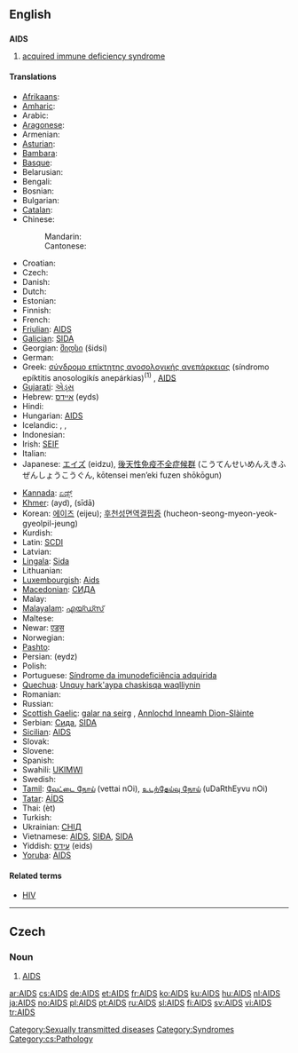 {{see|aids}}
==English==
{{wikipedia}}

==={{acronym}}===
'''AIDS'''

# {{disease}} [[acquired immune deficiency syndrome]]

====Translations====
{{trans-top|acquired immune deficiency syndrome}}
* [[Afrikaans]]: {{t|af|Vigs|xs=Afrikaans}}
* [[Amharic]]: {{t|am|ኤድስ|xs=Amharic}}
* Arabic: {{t|ar|متلازمة نقص المناعة المكتسبة|f|sc=Arab}}
* [[Aragonese]]: {{t-|an|SIDA|xs=Aragonese}}
* Armenian: {{t|hy|ՁԻԱՀ|tr=DZIAH|sc=Hayeren|xs=Armenian}}
* [[Asturian]]: {{t-|ast|SIDA|xs=Asturian}}
* [[Bambara]]: {{t-|bm|Sida|xs=Bambara}}
* [[Basque]]: {{t|eu|Hartutako Inmuno Eskasiaren Sindromea|xs=Basque}}
* Belarusian: {{t|be|СНІД|sc=Cyrl|xs=Belarusian}}
* Bengali: {{t|bn|এইডস|sc=Beng|xs=Bengali}}
* Bosnian: {{t-|bs|Sida}}
* Bulgarian: {{t|bg|СПИН|sc=Cyrl}}
* [[Catalan]]: {{t-|ca|SIDA|m}}
* Chinese:
*: Mandarin: {{t-|cmn|艾滋病|tr=àizībìng|sc=Hani|xs=Mandarin}}
*: Cantonese: {{tø|yue|愛滋病|sc=Hani|xs=Cantonese}}
* Croatian: {{t|hr|Sindrom stečene imunodeficijencije|m}}
* Czech: {{t+|cs|AIDS}}
* Danish: {{t-|da|aids}}
* Dutch: {{t+|nl|aids|m}}
* Estonian: {{t+|et|AIDS}}
* Finnish: {{t+|fi|AIDS}}
* French: {{t+|fr|SIDA|m}}
* [[Friulian]]: [[#Friulian|AIDS]]
* [[Galician]]: [[SIDA]]
* Georgian: [[შიდსი]] (šidsi)
* German: {{t+|de|AIDS}}
* Greek: [[σύνδρομο επίκτητης ανοσολογικής ανεπάρκειας]] (síndromo epíktitis anosologikís anepárkias)<sup>(1)</sup> {{n}}, [[AIDS#Greek|AIDS]] {{n}}
* [[Gujarati]]: [[એડ્સ]]
* Hebrew: [[איידס]] (eyds)
* Hindi: {{t-|hi|एड्स|sc=Deva|xs=Hindi}}
* Hungarian: [[#Humgarian|AIDS]]
* Icelandic: {{t+|is|alnæmi|n}}, {{t+|is|eyðni|f}}, {{t-|is|AIDS|n}}
* Indonesian: {{t-|id|AIDS|xs=Indonesian}}
* Irish: [[SEIF]]
* Italian: {{t-|it|AIDS}}
* Japanese: [[エイズ]] (eidzu), [[後天性免疫不全症候群]] (こうてんせいめんえきふぜんしょうこうぐん, kōtensei men’eki fuzen shōkōgun)
{{trans-mid}}
* [[Kannada]]: [[ಏಡ್ಸ್]]
* [[Khmer]]: {{Khmr|[[អេដស៍]]}} (ayd), {{Khmr|[[ស៊ីដា]]}} (sīdā)
* Korean: [[에이즈]] (eijeu); [[후천성면역결핍증]] (hucheon-seong-myeon-yeok-gyeolpil-jeung)
* Kurdish: {{t+|ku|AIDS}}
* Latin: [[SCDI]]
* Latvian: {{t-|lv|AIDS|xs=Latvian}}
* [[Lingala]]: [[Sida]]
* Lithuanian: {{t-|lt|AIDS|xs=Lithuanian}}
* [[Luxembourgish]]: [[Aids]]
* [[Macedonian]]: [[СИДА]]
* Malay: {{t-|ms|AIDS|xs=Malay}}
* [[Malayalam]]: [[എയ്ഡ്സ്]]
* Maltese: {{t-|mt|AIDS|xs=Maltese}}
* Newar: [[एड्स]]
* Norwegian: {{t-|no|AIDS}}
* [[Pashto]]: {{PSchar|[[اېډز]]}}
* Persian: {{fa-Arab|[[ایدز]]}} (eydz)
* Polish: {{t+|pl|AIDS|m}}
* Portuguese: [[Síndrome da imunodeficiência adquirida]] {{f}}
* [[Quechua]]: [[Unquy hark'aypa chaskisqa waqlliynin]]
* Romanian: {{t-|ro|SIDA|f}}
* Russian: {{t+|ru|СПИД|m|sc=Cyrl}}
* [[Scottish Gaelic]]: [[galar na seirg]] {{m}}, [[Annlochd Inneamh Dìon-Slàinte]] {{f}}
* Serbian: [[Сида]], [[SIDA]]
* [[Sicilian]]: [[#Sicilian|AIDS]]
* Slovak: {{t-|sk|aids}}
* Slovene: {{t-|sl|aids}}
* Spanish: {{t+|es|SIDA|m}}
* Swahili: [[UKIMWI]]
* Swedish: {{t+|sv|aids}}
* [[Tamil]]: [[வேட்டை நோய்]] (vettai nOi), [[உடற்தேய்வு நோய்]] (uDaRthEyvu nOi)
* [[Tatar]]: [[AİDS]]
* Thai: {{Thai|[[เอดส์]]}} (èt)
* Turkish: {{t+|tr|AIDS}}
* Ukrainian: [[СНІД]]
* Vietnamese: [[#Vietnamese|AIDS]], [[SIĐA]], [[SIDA#Vietnamese|SIDA]]
* Yiddish: [[עידס]] (eids)
* [[Yoruba]]: [[#Yoruba|AIDS]]
{{trans-bottom}}

====Related terms====
* [[HIV]]

[[Category:Sexually transmitted diseases]]
[[Category:Syndromes]]

----

==Czech==

===Noun===
{{infl|cs|noun}} {{g|Czech}}

# [[#English|AIDS]]

[[Category:cs:Pathology]]

[[ar:AIDS]]
[[cs:AIDS]]
[[de:AIDS]]
[[et:AIDS]]
[[fr:AIDS]]
[[ko:AIDS]]
[[ku:AIDS]]
[[hu:AIDS]]
[[nl:AIDS]]
[[ja:AIDS]]
[[no:AIDS]]
[[pl:AIDS]]
[[pt:AIDS]]
[[ru:AIDS]]
[[sl:AIDS]]
[[fi:AIDS]]
[[sv:AIDS]]
[[vi:AIDS]]
[[tr:AIDS]]